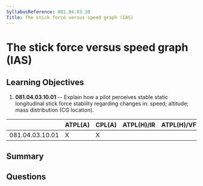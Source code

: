 ```yaml
---
SyllabusReference: 081.04.03.10
Title: The stick force versus speed graph (IAS)
---
```


# The stick force versus speed graph (IAS)

## Learning Objectives

1.  **081.04.03.10.01** -- Explain how a pilot perceives stable static
    longitudinal stick force stability regarding changes in: speed; altitude;
    mass distribution (CG location).

|                 | ATPL(A) | CPL(A) | ATPL(H)/IR | ATPL(H)/VFR | CPL(H) | IR | CBIR(A) |
| --------------- | ------- | ------ | ---------- | ----------- | ------ | -- | ------- |
| 081.04.03.10.01 | X       | X      |            |             |        |    |         |

## Summary

## Questions
